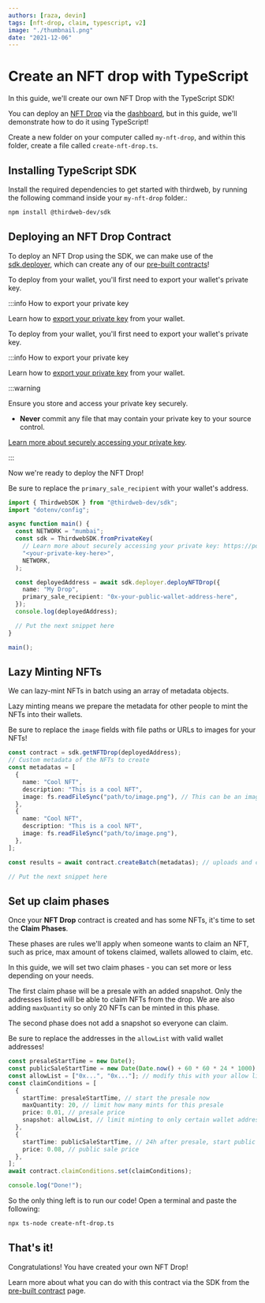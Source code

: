```yaml
---
authors: [raza, devin]
tags: [nft-drop, claim, typescript, v2]
image: "./thumbnail.png"
date: "2021-12-06"
---
```


# Create an NFT drop with TypeScript

In this guide, we'll create our own NFT Drop with the TypeScript SDK!

<!-- truncate -->

You can deploy an [NFT Drop](/pre-built-contracts/nft-drop) via the [dashboard](https://thirdweb.com/dashboard), but in this guide, we'll demonstrate how to do it using TypeScript!

Create a new folder on your computer called `my-nft-drop`, and within this folder, create a file called `create-nft-drop.ts`.

## Installing TypeScript SDK

Install the required dependencies to get started with thirdweb, by running the following command inside your `my-nft-drop` folder.:

```bash
npm install @thirdweb-dev/sdk
```

## Deploying an NFT Drop Contract

To deploy an NFT Drop using the SDK, we can make use of the [sdk.deployer](/typescript/sdk.thirdwebsdk.deployer),
which can create any of our [pre-built contracts](/pre-built-contracts)!

To deploy from your wallet, you'll first need to export your wallet's private key.

:::info How to export your private key

Learn how to [export your private key](https://blog.thirdweb.com/guides/create-a-metamask-wallet#export-your-private-key) from your wallet.

To deploy from your wallet, you'll first need to export your wallet's private key.

:::info How to export your private key

Learn how to [export your private key](https://blog.thirdweb.com/guides/create-a-metamask-wallet#export-your-private-key) from your wallet.

:::warning

Ensure you store and access your private key securely.

- **Never** commit any file that may contain your private key to your source control.

[Learn more about securely accessing your private key](/web3-sdk/set-up-the-sdk/securing-your-private-key).

:::

Now we're ready to deploy the NFT Drop!

Be sure to replace the `primary_sale_recipient` with your wallet's address.

```typescript
import { ThirdwebSDK } from "@thirdweb-dev/sdk";
import "dotenv/config";

async function main() {
  const NETWORK = "mumbai";
  const sdk = ThirdwebSDK.fromPrivateKey(
    // Learn more about securely accessing your private key: https://portal.thirdweb.com/web3-sdk/set-up-the-sdk/securing-your-private-key
    "<your-private-key-here>",
    NETWORK,
  );

  const deployedAddress = await sdk.deployer.deployNFTDrop({
    name: "My Drop",
    primary_sale_recipient: "0x-your-public-wallet-address-here",
  });
  console.log(deployedAddress);

  // Put the next snippet here
}

main();
```

## Lazy Minting NFTs

We can lazy-mint NFTs in batch using an array of metadata objects.

Lazy minting means we prepare the metadata for other people to mint the NFTs into their wallets.

Be sure to replace the `image` fields with file paths or URLs to images for your NFTs!

```typescript
const contract = sdk.getNFTDrop(deployedAddress);
// Custom metadata of the NFTs to create
const metadatas = [
  {
    name: "Cool NFT",
    description: "This is a cool NFT",
    image: fs.readFileSync("path/to/image.png"), // This can be an image url or file
  },
  {
    name: "Cool NFT",
    description: "This is a cool NFT",
    image: fs.readFileSync("path/to/image.png"),
  },
];

const results = await contract.createBatch(metadatas); // uploads and creates the NFTs on chain

// Put the next snippet here
```

## Set up claim phases

Once your **NFT Drop** contract is created and has some NFTs, it's time to set the **Claim Phases**.

These phases are rules we'll apply when someone wants to claim an NFT, such as price, max amount of tokens claimed, wallets allowed to claim, etc.

In this guide, we will set two claim phases - you can set more or less depending on your needs.

The first claim phase will be a presale with an added snapshot. Only the addresses listed will be able to claim NFTs from the drop.
We are also adding `maxQuantity` so only 20 NFTs can be minted in this phase.

The second phase does not add a snapshot so everyone can claim.

Be sure to replace the addresses in the `allowList` with valid wallet addresses!

```typescript
const presaleStartTime = new Date();
const publicSaleStartTime = new Date(Date.now() + 60 * 60 * 24 * 1000); // today's date + 24 hours
const allowList = ["0x...", "0x..."]; // modify this with your allow list
const claimConditions = [
  {
    startTime: presaleStartTime, // start the presale now
    maxQuantity: 20, // limit how many mints for this presale
    price: 0.01, // presale price
    snapshot: allowList, // limit minting to only certain wallet addresses
  },
  {
    startTime: publicSaleStartTime, // 24h after presale, start public sale
    price: 0.08, // public sale price
  },
];
await contract.claimConditions.set(claimConditions);

console.log("Done!");
```

So the only thing left is to run our code! Open a terminal and paste the following:

```bash
npx ts-node create-nft-drop.ts
```

## That's it!

Congratulations! You have created your own NFT Drop!

Learn more about what you can do with this contract via the SDK from the [pre-built contract](/pre-built-contracts/nft-drop) page.
